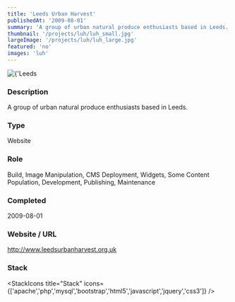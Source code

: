 ```yaml
---
title: 'Leeds Urban Harvest'
publishedAt: '2009-08-01'
summary: 'A group of urban natural produce enthusiasts based in Leeds.'
thumbnail: '/projects/luh/luh_small.jpg'
largeImage: '/projects/luh/luh_large.jpg'
featured: 'no'
images: 'luh'
---
```


<div className="relative w-full h-[400px] sm:h-[600px] md:h-[760px] lg:h-[920px]">
  <Image
    alt={'Leeds Urban Harvest'}
    src={'/projects/luh/luh.jpg'}
    sizes="(max-width: 640px) 100%, 100%"
    fill={true}
    priority
    style={{
      objectFit: 'contain'
    }}
  />
</div>

### Description

A group of urban natural produce enthusiasts based in Leeds.


### Type

Website

### Role

Build, Image Manipulation, CMS Deployment, Widgets, Some Content Population, Development, Publishing, Maintenance

### Completed
2009-08-01

### Website / URL
http://www.leedsurbanharvest.org.uk


### Stack

<StackIcons
  title="Stack"
  icons={['apache','php','mysql','bootstrap','html5','javascript','jquery','css3']}
  />
